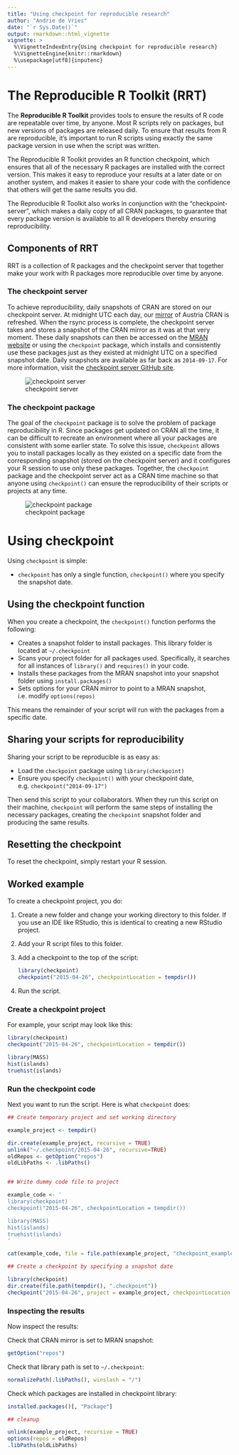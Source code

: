 ```yaml
---
title: "Using checkpoint for reproducible research"
author: "Andrie de Vries"
date: "`r Sys.Date()`"
output: rmarkdown::html_vignette
vignette: >
  %\VignetteIndexEntry{Using checkpoint for reproducible research}
  %\VignetteEngine{knitr::rmarkdown}
  %\usepackage[utf8]{inputenc}
---
```


# The Reproducible R Toolkit (RRT)

The **Reproducible R Toolkit** provides tools to ensure the results of R code are repeatable over time, by anyone. Most R scripts rely on packages, but new versions of packages are released daily. To ensure that results from R are reproducible, it's important to run R scripts using exactly the same package version in use when the script was written.

The Reproducible R Toolkit provides an R function checkpoint, which ensures that all of the necessary R packages are installed with the correct version. This makes it easy to reproduce your results at a later date or on another system, and makes it easier to share your code with the confidence that others will get the same results you did.

The Reproducible R Toolkit also works in conjunction with the "checkpoint-server", which makes a daily copy of all CRAN packages, to guarantee that every package version is available to all R developers thereby ensuring reproducibility.

## Components of RRT

RRT is a collection of R packages and the checkpoint server that together make your work with R packages more reproducible over time by anyone.

### The checkpoint server

To achieve reproducibility, daily snapshots of CRAN are stored on our checkpoint server. At midnight UTC each day, our [mirror](http://cran.revolutionanalytics.com/) of Austria CRAN is refreshed. When the rsync process is complete, the checkpoint server takes and stores a snapshot of the CRAN mirror as it was at that very moment. These daily snapshots can then be accessed on the [MRAN website](http://mran.microsoft.com/snapshot) or using the `checkpoint` package, which installs and consistently use these packages just as they existed at midnight UTC on a specified snapshot date. Daily snapshots are available as far back as `2014-09-17`. For more information, visit the [checkpoint server GitHub site](https://github.com/RevolutionAnalytics/checkpoint-server).

![checkpoint server](checkpoint-server.png)

### The checkpoint package

The goal of the `checkpoint` package is to solve the problem of package reproducibility in R. Since packages get updated on CRAN all the time, it can be difficult to recreate an environment where all your packages are consistent with some earlier state. To solve this issue, `checkpoint` allows you to install packages locally as they existed on a specific date from the corresponding snapshot (stored on the checkpoint server) and it configures your R session to use only these packages. Together, the `checkpoint` package and the checkpoint server act as a CRAN time machine so that anyone using `checkpoint()` can ensure the reproducibility of their scripts or projects at any time.

![checkpoint package](checkpoint-pkg.png)



# Using checkpoint

Using `checkpoint` is simple:

- `checkpoint` has only a single function, `checkpoint()` where you specify the snapshot date.

## Using the checkpoint function

When you create a checkpoint, the `checkpoint()` function performs the following:

- Creates a snapshot folder to install packages. This library folder is located at `~/.checkpoint`
- Scans your project folder for all packages used. Specifically, it searches for all instances of `library()` and `requires()` in your code.
- Installs these packages from the MRAN snapshot into your snapshot folder using `install.packages()`
- Sets options for your CRAN mirror to point to a MRAN snapshot, i.e. modify `options(repos)`

This means the remainder of your script will run with the packages from a specific date.


## Sharing your scripts for reproducibility

Sharing your script to be reproducible is as easy as:

- Load the `checkpoint` package using `library(checkpoint)`
- Ensure you specify `checkpoint()` with your checkpoint date, e.g. `checkpoint("2014-09-17")`

Then send this script to your collaborators.  When they run this script on their machine, `checkpoint` will perform the same steps of installing the necessary packages, creating the `checkpoint` snapshot folder and producing the same results.


## Resetting the checkpoint

To reset the checkpoint, simply restart your R session.



## Worked example

To create a checkpoint project, you do:

1. Create a new folder and change your working directory to this folder.  If you use an IDE like RStudio, this is identical to creating a new RStudio project.
2. Add your R script files to this folder.
3. Add a checkpoint to the top of the script:

    ```r
    library(checkpoint)
    checkpoint("2015-04-26", checkpointLocation = tempdir())
    ```

4. Run the script.

### Create a checkpoint project

For example, your script may look like this:

```r
library(checkpoint)
checkpoint("2015-04-26", checkpointLocation = tempdir())

library(MASS)
hist(islands)
truehist(islands)
```


### Run the checkpoint code

Next you want to run the script.  Here is what `checkpoint` does:


```r

## Create temporary project and set working directory

example_project <- tempdir()

dir.create(example_project, recursive = TRUE)
unlink("~/.checkpoint/2015-04-26", recursive=TRUE)
oldRepos <- getOption("repos")
oldLibPaths <- .libPaths()


## Write dummy code file to project

example_code <- '
library(checkpoint)
checkpoint("2015-04-26", checkpointLocation = tempdir())

library(MASS)
hist(islands)
truehist(islands)
'

cat(example_code, file = file.path(example_project, "checkpoint_example_code.R"))

```

```r
## Create a checkpoint by specifying a snapshot date

library(checkpoint)
dir.create(file.path(tempdir(), ".checkpoint"))
checkpoint("2015-04-26", project = example_project, checkpointLocation = tempdir())
```

### Inspecting the results

Now inspect the results:

Check that CRAN mirror is set to MRAN snapshot:


```r
getOption("repos")
```


Check that library path is set to `~/.checkpoint`:

```r
normalizePath(.libPaths(), winslash = "/")
```

Check which packages are installed in checkpoint library:

```r
installed.packages()[, "Package"]
```



```r
## cleanup

unlink(example_project, recursive = TRUE)
options(repos = oldRepos)
.libPaths(oldLibPaths)
```

